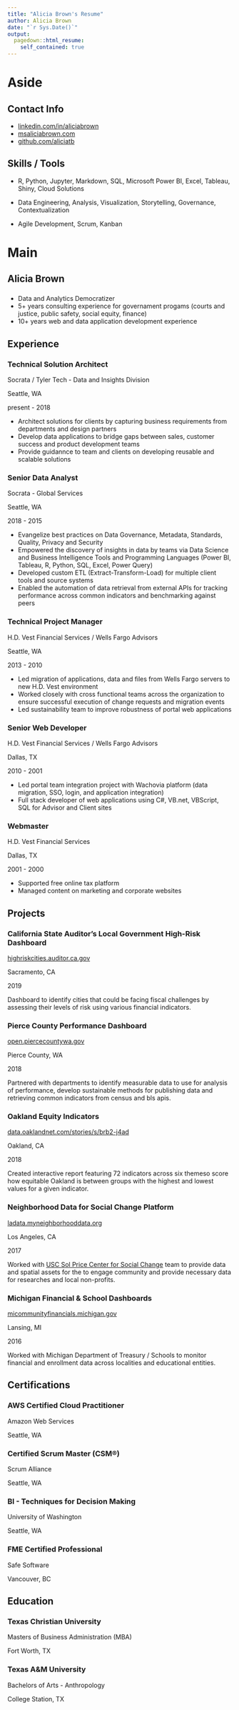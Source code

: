 ```yaml
---
title: "Alicia Brown's Resume"
author: Alicia Brown
date: "`r Sys.Date()`"
output:
  pagedown::html_resume:
    self_contained: true
---
```


Aside
================================================================================

Contact Info {#contact}
--------------------------------------------------------------------------------

- <i class="fa fa-linkedin"></i> [linkedin.com/in/aliciabrown](https://www.linkedin.com/in/aliciabrown/)
- <i class="fa fa-rss"></i> [msaliciabrown.com](https://msaliciabrown.com)
- <i class="fa fa-github"></i> [github.com/aliciatb](https://github.com/aliciatb)

Skills / Tools {#skills}
--------------------------------------------------------------------------------

- R, Python, Jupyter, Markdown, SQL, Microsoft Power BI, Excel, Tableau, Shiny, Cloud Solutions

- Data Engineering, Analysis, Visualization, Storytelling, Governance, Contextualization

- Agile Development, Scrum, Kanban

Main
================================================================================

Alicia Brown {#title}
--------------------------------------------------------------------------------

### 

- Data and Analytics Democratizer
- 5+ years consulting experience for governament progams (courts and justice, public safety, social equity, finance)
- 10+ years web and data application development experience

Experience {data-icon=suitcase}
--------------------------------------------------------------------------------

### Technical Solution Architect

Socrata / Tyler Tech - Data and Insights Division

Seattle, WA

present - 2018

- Architect solutions for clients by capturing business requirements from departments and design partners
- Develop data applications to bridge gaps between sales, customer success and product development teams
- Provide guidannce to team and clients on developing reusable and scalable solutions

### Senior Data Analyst

Socrata - Global Services

Seattle, WA

2018 - 2015

- Evangelize best practices on Data Governance, Metadata, Standards, Quality, Privacy and Security
- Empowered the discovery of insights in data by teams via Data Science and Business Intelligence Tools and Programming Languages (Power BI, Tableau, R, Python, SQL, Excel, Power Query)
- Developed custom ETL (Extract-Transform-Load) for multiple client tools and source systems
- Enabled the automation of data retrieval from external APIs for tracking performance across common indicators and benchmarking against peers

### Technical Project Manager

H.D. Vest Financial Services / Wells Fargo Advisors

Seattle, WA

2013 - 2010

- Led migration of applications, data and files from Wells Fargo servers to new H.D. Vest environment
- Worked closely with cross functional teams across the organization to ensure successful execution of change requests and migration events
-	Led sustainability team to improve robustness of portal web applications

### Senior Web Developer

H.D. Vest Financial Services / Wells Fargo Advisors

Dallas, TX

2010 - 2001

-	Led portal team integration project with Wachovia platform (data migration, SSO, login, and application integration)
-	Full stack developer of web applications using C#, VB.net, VBScript, SQL for Advisor and Client sites

### Webmaster

H.D. Vest Financial Services

Dallas, TX

2001 - 2000

- Supported free online tax platform
- Managed content on marketing and corporate websites

Projects {data-icon=globe}
--------------------------------------------------------------------------------

###  California State Auditor's Local Government High-Risk Dashboard

[highriskcities.auditor.ca.gov](https://highriskcities.auditor.ca.gov)

Sacramento, CA

2019

Dashboard to identify cities that could be facing fiscal challenges by assessing their levels of risk using various financial indicators.

### Pierce County Performance Dashboard

[open.piercecountywa.gov](https://open.piercecountywa.gov)

Pierce County, WA

2018

Partnered with departments to identify measurable data to use for analysis of performance, develop sustainable methods for publishing data and retrieving common indicators from census and bls apis.

### Oakland Equity Indicators

[data.oaklandnet.com/stories/s/brb2-j4ad](https://data.oaklandnet.com/stories/s/brb2-j4ad)

Oakland, CA

2018

Created interactive report featuring 72 indicators across six themeso score how equitable Oakland is between groups with the highest and lowest values for a given indicator.

### Neighborhood Data for Social Change Platform

[ladata.myneighborhooddata.org](https://ladata.myneighborhooddata.org)

Los Angeles, CA

2017

Worked with [USC Sol Price Center for Social Change](https://socialinnovation.usc.edu/) team to provide data and spatial assets for the to engage community and provide necessary data for researches and local non-profits.

### Michigan Financial & School Dashboards

[micommunityfinancials.michigan.gov](http://micommunityfinancials.michigan.gov)

Lansing, MI

2016

Worked with Michigan Department of Treasury / Schools to monitor financial and enrollment data across localities and educational entities.

Certifications {data-icon=certificate}
--------------------------------------------------------------------------------

### AWS Certified Cloud Practitioner

Amazon Web Services

Seattle, WA

### Certified Scrum Master (CSM®)

Scrum Alliance

Seattle, WA

### BI - Techniques for Decision Making

University of Washington

Seattle, WA

### FME Certified Professional

Safe Software

Vancouver, BC

Education {data-icon=graduation-cap}
--------------------------------------------------------------------------------

### Texas Christian University

Masters of Business Administration (MBA)

Fort Worth, TX


### Texas A&M University

Bachelors of Arts - Anthropology

College Station, TX
